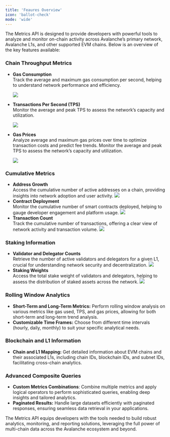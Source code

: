 ```yaml
---
title: 'Feaures Overview'
icon: 'ballot-check'
mode: 'wide'
---
```


The Metrics API is designed to provide developers with powerful tools to analyze and monitor on-chain activity across Avalanche’s primary network, Avalanche L1s, and other supported EVM chains. Below is an overview of the key features available:

### Chain Throughput Metrics
- **Gas Consumption** <br />
  Track the average and maximum gas consumption per second, helping to understand network performance and efficiency.
  <Frame>
    <img src="/images/gas-used.png" />
  </Frame>
- **Transactions Per Second (TPS)** <br />
  Monitor the average and peak TPS to assess the network’s capacity and utilization.
  <Frame>
    <img src="/images/tps.png" />
  </Frame>

- **Gas Prices** <br />
  Analyze average and maximum gas prices over time to optimize transaction costs and predict fee trends.
  Monitor the average and peak TPS to assess the network’s capacity and utilization.
  <Frame>
    <img src="/images/gas-price.png" />
  </Frame>

### Cumulative Metrics
- **Address Growth** <br />
  Access the cumulative number of active addresses on a chain, providing insights into network adoption and user activity.
  <Frame>
    <img src="/images/address-growth.png" />
  </Frame>
- **Contract Deployment** <br />
  Monitor the cumulative number of smart contracts deployed, helping to gauge developer engagement and platform usage.
  <Frame>
    <img src="/images/contracts-deployed.png" />
  </Frame>
- **Transaction Count** <br />
  Track the cumulative number of transactions, offering a clear view of network activity and transaction volume.
  <Frame>
    <img src="/images/transactions.png" />
  </Frame>

### Staking Information
- **Validator and Delegator Counts** <br />
  Retrieve the number of active validators and delegators for a given L1, crucial for understanding network security and decentralization.
  <Frame>
    <img src="/images/validator-count.png" />
  </Frame>
- **Staking Weights** <br />
  Access the total stake weight of validators and delegators, helping to assess the distribution of staked assets across the network.
  <Frame>
    <img src="/images/staking-weight.png" />
  </Frame>

### Rolling Window Analytics
- **Short-Term and Long-Term Metrics:** Perform rolling window analysis on various metrics like gas used, TPS, and gas prices, allowing for both short-term and long-term trend analysis.
- **Customizable Time Frames:** Choose from different time intervals (hourly, daily, monthly) to suit your specific analytical needs.

### Blockchain and L1 Information
- **Chain and L1 Mapping:** Get detailed information about EVM chains and their associated L1s, including chain IDs, blockchain IDs, and subnet IDs, facilitating cross-chain analytics.

### Advanced Composite Queries
- **Custom Metrics Combinations**: Combine multiple metrics and apply logical operators to perform sophisticated queries, enabling deep insights and tailored analytics.
- **Paginated Results:** Handle large datasets efficiently with paginated responses, ensuring seamless data retrieval in your applications.

The Metrics API equips developers with the tools needed to build robust analytics, monitoring, and reporting solutions, leveraging the full power of multi-chain data across the Avalanche ecosystem and beyond.
